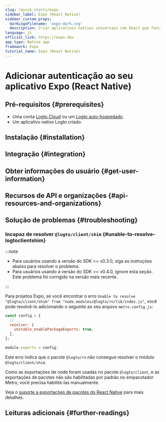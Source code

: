 ```yaml
---
slug: /quick-starts/expo
sidebar_label: Expo (React Native)
sidebar_custom_props:
  darkLogoFilename: 'expo-dark.svg'
  description: Criar aplicativos nativos universais com React que funcionam no Android, iOS e na web.
language: js
official_link: https://expo.dev
app_type: Native app
framework: Expo
tutorial_name: Expo (React Native)
---
```




# Adicionar autenticação ao seu aplicativo Expo (React Native)

<GuideTip />

## Pré-requisitos \{#prerequisites}

- Uma conta [Logto Cloud](https://cloud.logto.io) ou um [Logto auto-hospedado](/introduction/set-up-logto-oss).
- Um aplicativo nativo Logto criado.

## Instalação \{#installation}

<Installation />

## Integração \{#integration}

<Integration />

## Obter informações do usuário \{#get-user-information}

<GetUserInformation />

## Recursos de API e organizações \{#api-resources-and-organizations}

<ApiResources />

## Solução de problemas \{#troubleshooting}

### Incapaz de resolver `@logto/client/shim` \{#unable-to-resolve-logtoclientshim}

:::note

- Para usuários usando a versão do SDK \<= v0.3.0, siga as instruções abaixo para resolver o problema.
- Para usuários usando a versão do SDK \>= v0.4.0, ignore esta seção. Este problema foi corrigido na versão mais recente.

:::

Para projetos Expo, se você encontrar o erro `Unable to resolve "@logto/client/shim" from "node_modules/@logto/rn/lib/index.js"`, você pode resolvê-lo adicionando o seguinte ao seu arquivo `metro.config.js`:

```js title="metro.config.js"
const config = {
  // ...
  resolver: {
    unstable_enablePackageExports: true,
  },
};

module.exports = config;
```

Este erro indica que o pacote `@logto/rn` não consegue resolver o módulo `@logto/client/shim`.

Como as exportações de node foram usadas no pacote `@logto/client`, e as exportações de pacotes não são habilitadas por padrão no empacotador Metro, você precisa habilitá-las manualmente.

Veja o [suporte a exportações de pacotes do React Native](https://reactnative.dev/blog/2023/06/21/package-exports-support#enabling-package-exports-beta) para mais detalhes.

## Leituras adicionais \{#further-readings}

<FurtherReadings />
